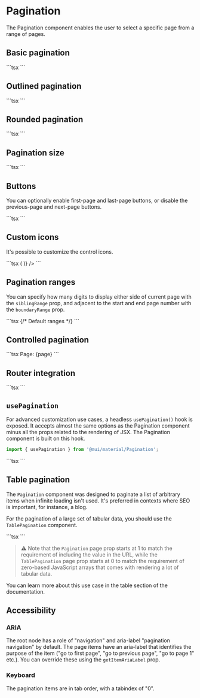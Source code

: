 
# Pagination

<p className="description">
  The Pagination component enables the user to select a specific page from a
  range of pages.
</p>

## Basic pagination

<BasicPagination />
```tsx
<Pagination count={10} />
<Pagination count={10} color="primary" />
<Pagination count={10} color="secondary" />
<Pagination count={10} disabled />
```

## Outlined pagination

<PaginationOutlined />
```tsx
<Pagination count={10} variant="outlined" />
<Pagination count={10} variant="outlined" color="primary" />
<Pagination count={10} variant="outlined" color="secondary" />
<Pagination count={10} variant="outlined" disabled />
```

## Rounded pagination

<PaginationRounded />
```tsx
<Pagination count={10} shape="rounded" />
<Pagination count={10} variant="outlined" shape="rounded" />
```

## Pagination size

<PaginationSize />
```tsx
<Pagination count={10} size="small" />
<Pagination count={10} />
<Pagination count={10} size="large" />
```

## Buttons

You can optionally enable first-page and last-page buttons, or disable the previous-page and next-page buttons.

<PaginationButtons />
```tsx
<Pagination count={10} showFirstButton showLastButton />
<Pagination count={10} hidePrevButton hideNextButton />
```

## Custom icons

It's possible to customize the control icons.

<CustomIcons />
```tsx
<Pagination
  count={10}
  renderItem={(item) => (
    <PaginationItem
      components={{ previous: ArrowBackIcon, next: ArrowForwardIcon }}
      {...item}
    />
  )}
/>
```

## Pagination ranges

You can specify how many digits to display either side of current page with the `siblingRange` prop, and adjacent to the start and end page number with the `boundaryRange` prop.

<PaginationRanges />
```tsx
<Pagination count={11} defaultPage={6} siblingCount={0} />
<Pagination count={11} defaultPage={6} /> {/* Default ranges */}
<Pagination count={11} defaultPage={6} siblingCount={0} boundaryCount={2} />
<Pagination count={11} defaultPage={6} boundaryCount={2} />
```

## Controlled pagination

<PaginationControlled />
```tsx
<Typography>Page: {page}</Typography>
<Pagination count={10} page={page} onChange={handleChange} />
```

## Router integration

<PaginationLink />
```tsx
<PaginationLink />
```

## `usePagination`

For advanced customization use cases, a headless `usePagination()` hook is exposed.
It accepts almost the same options as the Pagination component minus all the props
related to the rendering of JSX.
The Pagination component is built on this hook.

```jsx
import { usePagination } from '@mui/material/Pagination';
```

<UsePagination />
```tsx
<UsePagination />
```

## Table pagination

The `Pagination` component was designed to paginate a list of arbitrary items when infinite loading isn't used.
It's preferred in contexts where SEO is important, for instance, a blog.

For the pagination of a large set of tabular data, you should use the `TablePagination` component.

<TablePagination />
```tsx
<TablePagination
  component="div"
  count={100}
  page={page}
  onPageChange={handleChangePage}
  rowsPerPage={rowsPerPage}
  onRowsPerPageChange={handleChangeRowsPerPage}
/>
```

> ⚠️ Note that the `Pagination` page prop starts at 1 to match the requirement of including the value in the URL, while the `TablePagination` page prop starts at 0 to match the requirement of zero-based JavaScript arrays that comes with rendering a lot of tabular data.

You can learn more about this use case in the table section of the documentation.

## Accessibility

### ARIA

The root node has a role of "navigation" and aria-label "pagination navigation" by default. The page items have an aria-label that identifies the purpose of the item ("go to first page", "go to previous page", "go to page 1" etc.). You can override these using the `getItemAriaLabel` prop.

### Keyboard

The pagination items are in tab order, with a tabindex of "0".
